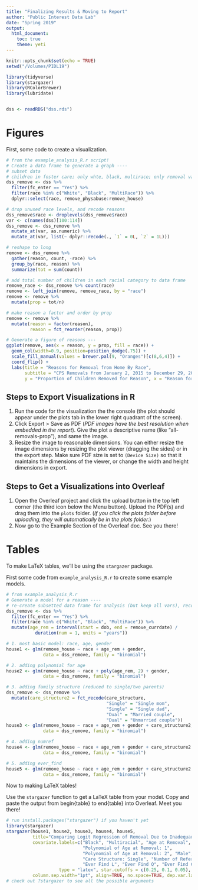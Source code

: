 ```yaml
---
title: "Finalizing Results & Moving to Report"
author: "Public Interest Data Lab"
date: "Spring 2019"
output: 
  html_document:
    toc: true
    theme: yeti
---
```


```r
knitr::opts_chunk$set(echo = TRUE)
setwd("/Volumes/PIDL19")

library(tidyverse)
library(stargazer)
library(RColorBrewer)
library(lubridate)


dss <- readRDS("dss.rds")
```


# Figures

First, some code to create a visualization.

```r
# from the example_analysis_R.r script!
# Create a data frame to generate a graph ----
# subset data 
# children in foster care; only whte, black, multirace; only removal variables and race
dss_remove <- dss %>% 
  filter(fc_enter == "Yes") %>% 
  filter(race %in% c("White", "Black", "MultiRace")) %>% 
  dplyr::select(race, remove_physabuse:remove_house)

# drop unused race levels, and recode reasons
dss_remove$race <- droplevels(dss_remove$race)
var <- c(names(dss)[100:114])
dss_remove <- dss_remove %>% 
  mutate_at(var, as.numeric) %>% 
  mutate_at(var, list(~ dplyr::recode(., `1` = 0L, `2` = 1L)))

# reshape to long
remove <- dss_remove %>% 
  gather(reason, count, -race) %>% 
  group_by(race, reason) %>% 
  summarize(tot = sum(count))

# add total number of children in each racial category to data frame
remove_race <- dss_remove %>% count(race)
remove <- left_join(remove, remove_race, by = "race")
remove <- remove %>% 
  mutate(prop = tot/n)

# make reason a factor and order by prop
remove <- remove %>% 
  mutate(reason = factor(reason),
         reason = fct_reorder(reason, prop))

# Generate a figure of reasons ---
ggplot(remove, aes(x = reason, y = prop, fill = race)) + 
  geom_col(width=0.9, position=position_dodge(.75)) +
  scale_fill_manual(values = brewer.pal(9, "Oranges")[c(8,6,4)]) +
  coord_flip() +
  labs(title = "Reasons for Removal from Home By Race",
       subtitle = "CPS Removals from January 2, 2015 to December 29, 2017", 
       y = "Proportion of Children Removed for Reason", x = "Reason for Removal")
```

## Steps to Export Visualizations in R
1. Run the code for the visualization the the console (the plot should appear under the plots tab in the lower right quadrant of the screen).
2. Click Export > Save as PDF (*PDF images have the best resolution when embedded in the report*). Give the plot a descriptive name (like "all-removals-prop"), and same the image. 
3. Resize the image to reasonable dimensions. You can either resize the image dimensions by resizing the plot viewer (dragging the sides) or in the export step. Make sure PDF size is set to `(Device Size)` so that it maintains the dimensions of the viewer, or change the width and height dimensions in export.

## Steps to Get a Visualizations into Overleaf

1. Open the Overleaf project and click the upload button in the top left corner (the third icon below the Menu button). Upload the PDF(s) and drag them into the `plots` folder. (*If you click the plots folder before uploading, they will automatically be in the plots folder.*)
2. Now go to the Example Section of the Overleaf doc. See you there!

# Tables 

To make LaTeX tables, we'll be using the `stargazer` package.

First some code from `example_analysis_R.r` to create some example models.

```r
# from example_analysis_R.r
# Generate a model for a reason ----
# re-create subsetted data frame for analysis (but keep all vars), recode age
dss_remove <- dss %>% 
  filter(fc_enter == "Yes") %>% 
  filter(race %in% c("White", "Black", "MultiRace")) %>% 
  mutate(age_rem = interval(start = dob, end = remove_currdate) /
           duration(num = 1, units = "years"))

# 1. most basic model: race, age, gender
house1 <- glm(remove_house ~ race + age_rem + gender, 
              data = dss_remove, family = "binomial")

# 2. adding polynomial for age
house2 <- glm(remove_house ~ race + poly(age_rem, 2) + gender, 
              data = dss_remove, family = "binomial")

# 3. adding family structure (reduced to single/two parents)
dss_remove <- dss_remove %>% 
  mutate(care_structure2 = fct_recode(care_structure,
                                      "Single" = "Single mom",
                                      "Single" = "Single dad",
                                      "Dual" = "Married couple",
                                      "Dual" = "Unmarried couple"))
house3 <- glm(remove_house ~ race + age_rem + gender + care_structure2, 
              data = dss_remove, family = "binomial")

# 4. adding numref
house4 <- glm(remove_house ~ race + age_rem + gender + care_structure2 + numref, 
              data = dss_remove, family = "binomial")

# 5. adding ever_find
house5 <- glm(remove_house ~ race + age_rem + gender + care_structure2 + numref + ever_find, 
              data = dss_remove, family = "binomial")
```

Now to making LaTeX tables!

Use the `stargazer` function to get a LaTeX table from your model. Copy and paste the output from begin{table} to end{table} into Overleaf. Meet you there!


```r
# run install.packages("stargazer") if you haven't yet
library(stargazer)
stargazer(house1, house2, house3, house4, house5, 
          title="Comparing Logit Regression of Removal Due to Inadequare Housing", 
          covariate.labels=c("Black", "Multiracial", "Age at Removal", 
                             "Polynomial of Age at Removal: 1", 
                             "Polynomial of Age at Removal: 2", "Male", 
                             "Care Structure: Single", "Number of Referrals",
                             "Ever Find L", "Ever Find Q", "Ever Find C"), 
                    type = "latex", star.cutoffs = c(0.25, 0.1, 0.05),
          column.sep.width="1pt", align=TRUE, no.space=TRUE, dep.var.labels.include=FALSE)
# check out ?stargazer to see all the possible arguments
```















